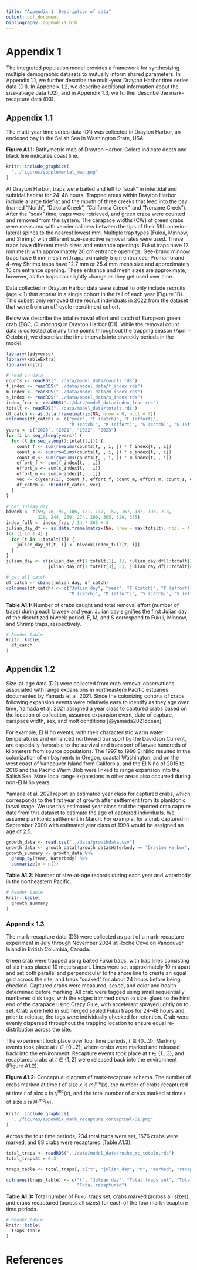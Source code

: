```yaml
---
title: "Appendix 1: Description of data"
output: pdf_document
bibliography: appendix1.bib
---
```


# Appendix 1
The integrated population model provides a framework for synthesizing multiple demographic datasets to mutually inform shared parameters. In Appendix 1.1, we further describe the multi-year Drayton Harbor time series data (D1). In Appendix 1.2, we describe additional information about the size-at-age data (D2), and in Appendix 1.3, we further describe the mark-recapture data (D3).

## Appendix 1.1
The multi-year time series data (D1) was collected in Drayton Harbor, an enclosed bay in the Salish Sea in Washington State, USA.

**Figure A1.1:** Bathymetric map of Drayton Harbor. Colors indicate depth and black line indicates coast line.

```r
knitr::include_graphics(
  "../figures/supplemental_map.png"
)
```

At Drayton Harbor, traps were baited and left to “soak” in intertidal and subtidal habitat for 24-48 hours. Trapped areas within Drayton Harbor include a large tideflat and the mouth of three creeks that feed into the bay (named "North", "Dakota Creek", "California Creek", and "Noname Creek"). After the "soak" time, traps were retrieved, and green crabs were counted and removed from the system. The carapace widths (CW) of green crabs were measured with vernier calipers between the tips of their fifth anterio-lateral spines to the nearest lowest mm. Multiple trap types (Fukui, Minnow, and Shrimp) with different size-selective removal rates were used. These traps have different mesh sizes and entrance openings: Fukui traps have 12 mm mesh with approximately 20 cm entrance openings; Gee-brand minnow traps have 6 mm mesh with approximately 5 cm entrances; Promar-brand 4-way Shrimp traps have 12.7 mm or 25.4 mm mesh size and approximately 10 cm entrance opening. These entrance and mesh sizes are approximate, however, as the traps can slightly change as they get used over time.

Data collected in Drayton Harbor data were subset to only include recruits (age < 1) that appear in a single cohort in the fall of each year (Figure 1B). This subset only removed three recruit individuals in 2022 from the dataset that were from an off-cycle recruitment cohort.

Below we describe the total removal effort and catch of European green crab (EGC, *C. maenas*) in Drayton Harbor (D1). While the removal count data is collected at many time points throughout the trapping season (April - October), we discretize the time intervals into biweekly periods in the model.

```r
library(tidyverse)
library(kableExtra)
library(knitr)

# read in data
counts <- readRDS("../data/model_data/counts.rds")
f_index <- readRDS("../data/model_data/f_index.rds")
m_index <- readRDS("../data/model_data/m_index.rds")
s_index <- readRDS("../data/model_data/s_index.rds")
index_frac <- readRDS("../data/model_data/index_frac.rds")
totalt <- readRDS("../data/model_data/totalt.rds")
df_catch <- as.data.frame(matrix(NA, nrow = 0, ncol = 7))
colnames(df_catch) <- c("year", "F (catch)", "F (effort)",
                        "M (catch)", "M (effort)", "S (catch)", "S (effort)")
years <- c("2020", "2021", "2022", "2023")
for (i in seq_along(years)) {
  for (t in seq_along(1:totalt[i])) {
    count_f <- sum(rowSums(counts[t, , i, ]) * f_index[t, , i])
    count_s <- sum(rowSums(counts[t, , i, ]) * s_index[t, , i])
    count_m <- sum(rowSums(counts[t, , i, ]) * m_index[t, , i])
    effort_f <- sum(f_index[t, , i])
    effort_s <- sum(s_index[t, , i])
    effort_m <- sum(m_index[t, , i])
    vec <- c(years[i], count_f, effort_f, count_m, effort_m, count_s, effort_s)
    df_catch <- rbind(df_catch, vec)
  }
}

# get Julian day
biweek <- c(59, 76, 91, 106, 121, 137, 152, 167, 182, 198, 213, 
            229, 244, 259, 274, 290, 305, 320, 335)
index_full <- index_frac / 14 * 365 + 3
julian_day_df <- as.data.frame(matrix(NA, nrow = max(totalt), ncol = 4))
for (i in 1:4) {
  for (t in 1:totalt[i]) {
    julian_day_df[t, i] <- biweek[index_full[t, i]]
  }
}
julian_day <- c(julian_day_df[1:totalt[1], 1], julian_day_df[1:totalt[2], 2],
                julian_day_df[1:totalt[3], 3], julian_day_df[1:totalt[4], 4])

# get all catch
df_catch <- cbind(julian_day, df_catch)
colnames(df_catch) <- c("Julian day", "year", "F (catch)", "F (effort)",
                        "M (catch)", "M (effort)", "S (catch)", "S (effort)")
```

\newpage

**Table A1.1:** Number of crabs caught and total removal effort (number of traps) during each biweek and year. Julian day signifies the first Julian day of the discretized biweek period. F, M, and S correspond to Fukui, Minnow, and Shrimp traps, respectively.

```r
# Render table
knitr::kable(
  df_catch
)
```

\newpage

## Appendix 1.2

Size-at-age data (D2) were collected from crab removal observations associated with range expansions in northeastern Pacific estuaries documented by Yamada et al. 2021. Since the colonizing cohorts of crabs following expansion events were relatively easy to identify as they age over time, Yamada et al. 2021 assigned a year class to captured crabs based on the location of collection, assumed expansion event, date of capture, carapace width, sex, and molt conditions [@yamada2021ocean].

For example, El Niño events, with their characteristic warm water temperatures and enhanced northward transport by the Davidson Current, are especially favorable to the survival and transport of larvae hundreds of kilometers from source populations. The 1997 to 1998 El Niño resulted in the colonization of embayments in Oregon, coastal Washington, and on the west coast of Vancouver Island from California, and the El Niño of 2015 to 2016 and the Pacific Warm Blob were linked to range expansion into the Salish Sea. More local range expansions in other areas also occurred during non-El Niño years.

Yamada et al. 2021 report an estimated year class for captured crabs, which corresponds to the first year of growth after settlement from its planktonic larval stage. We use this estimated year class and the reported crab capture date from this dataset to estimate the age of captured individuals. We assume planktonic settlement in March. For example, for a crab captured in September 2000 with estimated year class of 1998 would be assigned an age of 2.5.

```r
growth_data <- read.csv("../data/growthdata.csv")
growth_data <- growth_data[!growth_data$Waterbody == "Drayton Harbor", ]
growth_summary <- growth_data %>%
  group_by(Year, Waterbody) %>%
  summarize(n = n())
```

**Table A1.2:** Number of size-at-age records during each year and waterbody in the northeastern Pacific.

```r
# Render table
knitr::kable(
  growth_summary
)
```


### Appendix 1.3

The mark-recapture data (D3) were collected as part of a mark-recapture experiment in July through November 2024 at Roche Cove on Vancouver Island in British Columbia, Canada. 

Green crab were trapped using baited Fukui traps, with trap lines consisting of six traps placed 10 meters apart. Lines were set approximately 10 m apart and set both parallel and perpendicular to the shore line to create an equal grid across the site, and traps "soaked" for about 24 hours before being checked. Captured crabs were measured, sexed, and color and health determined before marking. All crab were tagged using small sequentially numbered disk tags, with the edges trimmed down to size, glued to the hind end of the carapace using Crazy Glue, with accelerant sprayed lightly on to set. Crab were held in submerged sealed Fukui traps for 24-48 hours and, prior to release, the tags were individually checked for retention. Crab were evenly dispersed throughout the trapping location to ensure equal re-distribution across the site.

The experiment took place over four time periods, $t \in \{0 ... 3\}$. Marking events took place at $t \in \{0 ... 2\}$, where crabs were marked and released back into the environment. Recapture events took place at $t \in \{1 ... 3\}$, and recaptured crabs at $t \in \{1,  2\}$ were released back into the environment (Figure A1.2).

**Figure A1.2:** Conceptual diagram of mark-recapture schema. The number of crabs marked at time $t$ of size $x$ is $m^{\text{mc}}_t(x)$, the number of crabs recaptured at time $t$ of size $x$ is $r^{\text{mc}}_t(x)$, and the total number of crabs marked at time $t$ of size $x$ is $N^{\text{mc}}_t(x)$.

```r
knitr::include_graphics(
  "../figures/appendix_mark_recapture_conceptual-01.png"
)
```

Across the four time periods, 234 total traps were set, 1676 crabs were marked, and 88 crabs were recaptured (Table A1.3).

```r
total_traps <- readRDS("../data/model_data/roche_mc_totalo.rds")
total_traps$t = 0:3

traps_table <- total_traps[, c("t", "julian_day", "n", "marked", "recap")]

colnames(traps_table) <- c("t", "Julian day", "Total traps set", "Total marked", 
                           "Total recaptured")
```

**Table A1.3:** Total number of Fukui traps set, crabs marked (across all sizes), and crabs recaptured (across all sizes) for each of the four mark-recapture time periods.

```r
# Render table
knitr::kable(
  traps_table
)
```


# References
